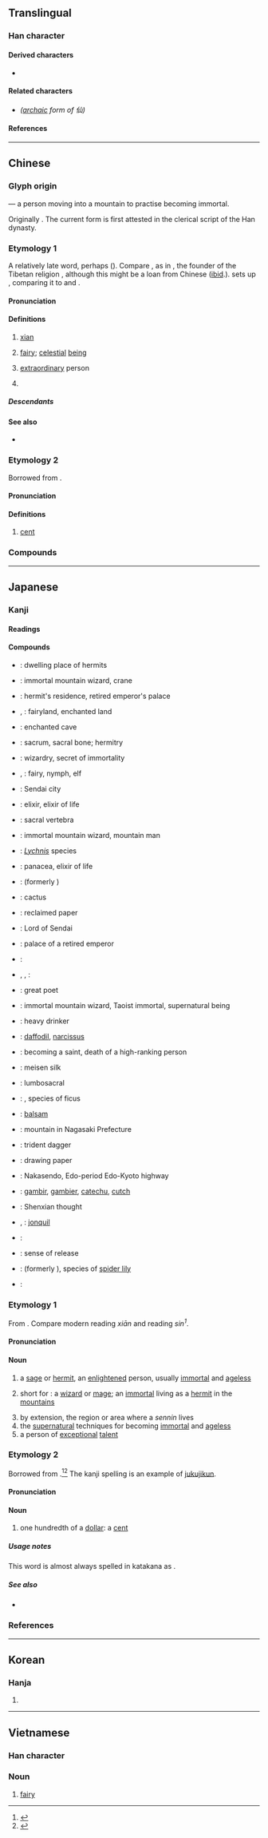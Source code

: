 {{also|仚}}
{{character info/new}}
==Translingual==
{{stroke order}}

===Han character===
{{Han char|rn=9|rad=人|as=03|sn=5|four=22270|canj=OU|ids=⿰亻山}}

====Derived characters====
* {{l|mul|[[𣳈]], [[苮]], [[𥬍]], [[𬏣]]}}

====Related characters====
* {{l|mul|[[僊]]}} ''([[archaic]] form of 仙)''

====References====
{{Han ref|kx=0092.130|dkj=00374|dj=0196.030|hdz=10114.030|uh=4ED9}}

----

==Chinese==
{{zh-wp}}

===Glyph origin===
{{Han etym}}
{{Han compound|人|alt1=亻|山|ls=ic|ls2=psc|c1=s|c2=p|t1=person|t2=mountain}} — a person moving into a mountain to practise becoming immortal.

Originally {{zh-l|僊}}. The current form is first attested in the clerical script of the Han dynasty.

===Etymology 1===
{{zh-forms|alt=僊,仚,屳}}
A relatively late word, perhaps {{der|zh|sit}} ({{zh-ref|Schuessler, 2007}}). Compare {{cog|bo|གཤེན||shaman}}, as in {{cog|bo|གཤེན་རབ||Shenrab}}, the founder of the Tibetan religion {{w|Bon}}, although this might be a loan from Chinese ([[ibid]].). {{zh-ref|Starostin}} sets up {{inh|zh|sit-pro||*s[ă]n|a kind of demon}}, comparing it to {{cog|bo|བསེན་མོ||female devil}} and {{cog|kac|sawn||malignant female [[nat]]}}.

====Pronunciation====
{{zh-pron
|m=xiān
|m-s=
|c=sin1
|c-t=
|g=
|h=pfs=siên
|j=
|mb=síng
|md=siĕng
|mn=sian/xm,zz,tw:sián
|mn_note=sián - “cent”
|mn-t=siêng1/siang1
|mn-t_note=siêng1 - Chaozhou; siang1 - Shantou
|w=
|x=
|mc=y
|oc=y
|ma=y
|cat=n,a,pn
}}

====Definitions====
{{zh-hanzi}}

# {{lb|zh|Taoism}} [[xian]] {{gloss|an [[immortal]]; [[celestial]] [[being]]}}
# [[fairy]]; [[celestial]] [[being]]
# {{lb|zh|figurative}} [[extraordinary]] person
#: {{zh-x|詩仙|great poet; epithet of {{w|Li Bai}}}}
# {{surname|lang=zh}}

=====Descendants=====
{{CJKV||せん||tiên}}

====See also====
* {{zh-l|真人}}

===Etymology 2===
{{zh-forms|alt=銑-Min Nan}}
Borrowed from {{bor|zh|en|cent}}.

====Pronunciation====
{{zh-pron
|m=xiān
|c=sin1
|mn=xm,zz,tw:sián
|dial=n
|ma=y
|cat=cls
}}

====Definitions====
{{zh-hanzi}}

# {{lb|zh|Cantonese|Min Nan|Malaysian Mandarin|Singaporean Mandarin}} [[cent]]
#: {{zh-x|五 仙 硬幣|five-'''cent''' coin|C}}

===Compounds===
{{zh-der|成仙:becoming immortal|仙草|仙劍:paladin|仙境:wonderland|仙女:female sage|仙人:sage|仙桃:Peaches of Immortality|半仙戲|仙方|仙鶴|仙子|仙樹|仙鼠|仙露明珠|凌波仙子|大仙|仙曹|仙山瓊閣|仙風道骨|仙筆|仙郎|仙氣|仙人擔|仙人跳|仙逝|仙樂|仙后座|仙蒂瑞拉|修仙|仙客|仙草蜜|六仙桌|仙童仙女|仙洞|八仙過海|仙姑|仙人拳|仙茅|仙藥|仙人放屁|八仙山|仙果|仙經|大羅神仙|八仙花|仙丹|八仙桌|仙公|仙壇|天仙聖母|七仙女|妃祿仙女|得道成仙|仙遊|仙女廟|仙海|假仙|仙霞嶺|張仙|仙機|仙鄉|半仙|九天仙女|仙公廟|仙才|仙館|和合二仙|廣寒仙子|仙班|仙人掌|仙源|仙居|仙貝|仙鶴草|仙女座|上仙|劍仙|南極仙翁|仙真|仙界|仙姿玉色|人間仙境|大仙爺|坡仙|仙姿|四仙桌|仙童|仙府|仙骨|仙官|仙域|仙仗|仙木|仙顏|列仙|乩仙|八仙|仙術|仙籍|天仙|玉天仙|洞仙|水仙|攀仙桂|神仙眷屬|梅仙|昇仙|秋水仙素|神仙|神仙魚|神仙思想|神仙中人|碟仙|睡仙|盜仙草|登仙|焦三仙|狐仙|游仙窟|活神仙|道骨仙風|英仙座|葛仙翁|飄飄欲仙|酒中仙|赤腳大仙|遊仙枕|蓬萊仙島|陸地神仙|酒八仙人|綠野仙蹤|遊仙詩|麻衣仙翁|蓬萊仙境|鳳仙花|鳳仙子|肉飛仙|酒仙|遊仙|蓋仙|箕仙|雞犬皆仙|雲仙雜記|羽化登仙|阿仙藥|葛仙米|飄若神仙|飛仙|詩仙|謫仙|請仙|莆仙戲|蓬瀛仙境|仙都唔仙|仙女山|仙人渡|甲仙}}

{{zh-cat|Currency}}

----

==Japanese==

===Kanji===
{{ja-kanji|grade=c|rs=人03}}

====Readings====
{{ja-readings
|goon=せん
|kanon=せん
|nanori=そま, のり, ひさ
}}

====Compounds====
{{der-top|Compounds}}
* {{ja-r|仙界|せんかい}}: dwelling place of hermits
* {{ja-r|仙客|せんかく}}: immortal mountain wizard, crane
* {{ja-r|仙宮|せんきゅう}}: hermit's residence, retired emperor's palace
* {{ja-r|仙境|せんきょう}}, {{ja-r|仙郷|せんきょう}}: fairyland, enchanted land
* {{ja-r|仙窟|せんくつ}}: enchanted cave
* {{ja-r|仙骨|せんこつ}}: sacrum, sacral bone; hermitry
* {{ja-r|仙術|さんじゅつ}}: wizardry, secret of immortality
* {{ja-r|仙女|せんじょ}}, {{ja-r|仙女|せんにょ}}: fairy, nymph, elf
* {{ja-r|仙台|^せんだい}}: Sendai city
* {{ja-r|仙丹|せんたん}}: elixir, elixir of life
* {{ja-r|仙椎|せんつい}}: sacral vertebra
* {{ja-r|仙人|せんにん}}: immortal mountain wizard, mountain man
* {{ja-r|仙翁|せんのう}}: ''[[Lychnis]]'' species
* {{ja-r|仙薬|せんやく}}: panacea, elixir of life
* {{ja-r|仙蓼|せんりょう}}: {{taxlink|Sarcandra glabra|species|noshow=1}} (formerly {{taxlink|Chloranthus glaber|species|noshow=1}})
* {{ja-r|仙人掌|さぼてん}}: cactus
* {{ja-r|仙%花紙|せん%かし}}: reclaimed paper
* {{ja-r|仙台侯|せんだいこう}}: Lord of Sendai
* {{ja-r|仙洞 御所|せんとう ごしょ}}: palace of a retired emperor
* {{ja-r|仙台 虫喰|せんだい むしくい}}: {{vern|eastern crowned warbler}}
{{der-mid}}
* {{ja-r|求仙|きゅうせん}}, {{ja-r|九仙|きゅうせん}}, {{ja-r|気宇仙|きゅうせん}}: {{vern|multicolorfin rainbowfish}}
* {{ja-r|詩仙|しせん}}: great poet
* {{ja-r|神仙|しんせん}}: immortal mountain wizard, Taoist immortal, supernatural being
* {{ja-r|酒仙|しゅせん}}: heavy drinker
* {{ja-r|水仙|すいせん}}: [[daffodil]], [[narcissus]]
* {{ja-r|登仙|とうせん}}: becoming a saint, death of a high-ranking person
* {{ja-r|銘仙|めいせん}}: meisen silk
* {{ja-r|腰仙|ようせん}}: lumbosacral
* {{ja-r|天仙果|いぬびわ}}: {{taxlink|Ficus erecta|species|noshow=1}}, species of ficus
* {{ja-r|鳳%仙%花|ほう%せん%か}}: [[balsam]]
* {{ja-r|雲%仙%岳|^うん%ぜん%だけ}}: mountain in Nagasaki Prefecture
* {{ja-r|三%仙%叉|さん%せん%さ}}: trident dagger
* {{ja-r|画%仙%紙|が%せん%し}}: drawing paper
* {{ja-r|中%仙%道|^なか%せん%どう}}: Nakasendo, Edo-period Edo-Kyoto highway
* {{ja-r|阿%仙薬|あ%せん%やく}}: [[gambir]], [[gambier]], [[catechu]], [[cutch]]
* {{ja-r|神仙 思%想|しんせん し%そう}}: Shenxian thought
* {{ja-r|黄%水%仙|き%ずい%せん}}, {{ja-r|黄%水%仙|き%すい%せん}}: [[jonquil]]
* {{ja-r|夏%水%仙|なつ%ずい%せん}}: {{vern|belladonna lily}}
* {{ja-r|羽化 登仙|うか とうせん}}: sense of release
* {{ja-r|鍾%馗%水%仙|しょう%き%ずい%せん}}: {{taxlink|Lycoris aurea|species|noshow=1}} (formerly {{taxlink|Lycoris traubii|species|noshow=1}}), species of [[spider lily]]
* {{ja-r|喇%叭%水%仙|らっ%ぱ%ずい%せん}}: {{vern|trumpet daffodil}}
{{der-bottom}}

===Etymology 1===
{{ja-kanjitab|yomi=o|せん}}
From {{etyl|ltc|ja|sort=せん}} {{m|zh|仙|tr=sjen|lit=immortal}}. Compare modern {{etyl|cmn|-}} reading ''xiān'' and {{etyl|yue|-}} reading ''sin<sup>1</sup>''.

====Pronunciation====
{{ja-pron|yomi=o|せん}}

====Noun====
{{ja-noun|せん}}

# a [[sage]] or [[hermit]], an [[enlightened]] person, usually [[immortal]] and [[ageless]]
# {{lb|ja|mythology|sort=せん}} short for {{m|ja|仙人|tr=sennin}}: a [[wizard]] or [[mage]]; an [[immortal]] living as a [[hermit]] in the [[mountains]]
# by extension, the region or area where a ''sennin'' lives
# the [[supernatural]] techniques for becoming [[immortal]] and [[ageless]]
# a person of [[exceptional]] [[talent]]

===Etymology 2===
{{ja-kanjitab|yomi=irr|せんと}}
Borrowed from {{bor|ja|en|sort=せん|cent}}.<ref name="KDJ">{{R:Kokugo Dai Jiten}}</ref><ref name="DJR">{{R:Daijirin}}</ref> The kanji spelling is an example of [[熟字訓#Japanese|jukujikun]].

====Pronunciation====
{{ja-pron|yomi=irr|せんと|acc=1|acc_ref=DJR}}

====Noun====
{{ja-noun|セント|せんと}}

# one hundredth of a [[dollar]]: a [[cent]]

=====Usage notes=====
This word is almost always spelled in katakana as {{l|ja|セント}}.

=====See also=====
* {{ja-r|弗|ドル}}

===References===
<references/>

----

==Korean==

===Hanja===
{{ko-hanja|hangeul=[[선]]|rv=seon|mr=sŏn}}

# {{rfdef|lang=ko|sort=人03}}

----

==Vietnamese==

===Han character===
{{vi-hantu|[[tiên]]|rs=人03}}

===Noun===
{{vi-noun|sc=Hani}}

# [[fairy]]